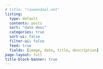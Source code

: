 ```yaml
---
# title: "rauwendaal.net"
listing:
  type: default
  contents: posts
  sort: "date desc"
  categories: true
  sort-ui: false
  filter-ui: false
  feed: true
  fields: [image, date, title, description]
page-layout: full
title-block-banner: true
---
```




